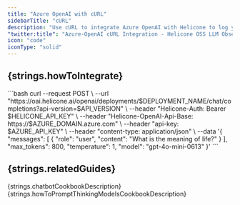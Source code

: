 ```yaml
---
title: "Azure OpenAI with cURL"
sidebarTitle: "cURL"
description: "Use cURL to integrate Azure OpenAI with Helicone to log your Azure OpenAI usage."
"twitter:title": "Azure-OpenAI cURL Integration - Helicone OSS LLM Observability"
icon: "code"
iconType: "solid"
---
```



## {strings.howToIntegrate}

<Steps>
  <Step title={strings.generateKey}>
    <div dangerouslySetInnerHTML={{ __html: strings.generateKeyInstructions }} />
  </Step>

  <Step title={strings.modifyBasePath}>
    ```bash
    curl --request POST \
        --url "https://oai.helicone.ai/openai/deployments/$DEPLOYMENT_NAME/chat/completions?api-version=$API_VERSION" \
        --header "Helicone-Auth: Bearer $HELICONE_API_KEY" \
        --header "Helicone-OpenAI-Api-Base: https://$AZURE_DOMAIN.azure.com" \
        --header "api-key: $AZURE_API_KEY" \
        --header "content-type: application/json" \
        --data '{
            "messages": [
                {
                    "role": "user",
                    "content": "What is the meaning of life?"
                }
            ],
            "max_tokens": 800,
            "temperature": 1,
            "model": "gpt-4o-mini-0613"
        }'
    ```
  </Step>

  <Step title={strings.verifyInHelicone}>
    <div dangerouslySetInnerHTML={{ __html: strings.verifyInHeliconeDesciption("Azure OpenAI") }} />
  </Step>
</Steps>

<div dangerouslySetInnerHTML={{ __html: strings.azureOpenAIDocs }} />

## {strings.relatedGuides}

<CardGroup cols={2}>
  <Card
    title="Building a chatbot with OpenAI structured outputs"
    icon="lightbulb"
    href="/guides/cookbooks/openai-structured-outputs"
    iconType="light"
    vertical
  >
    {strings.chatbotCookbookDescription}
  </Card>
  <Card
    title="How to Prompt Thinking Models"
    icon="brain"
    href="/guides/cookbooks/prompt-thinking-models"
    iconType="light"
    vertical
  >
    {strings.howToPromptThinkingModelsCookbookDescription}
  </Card>
</CardGroup>

